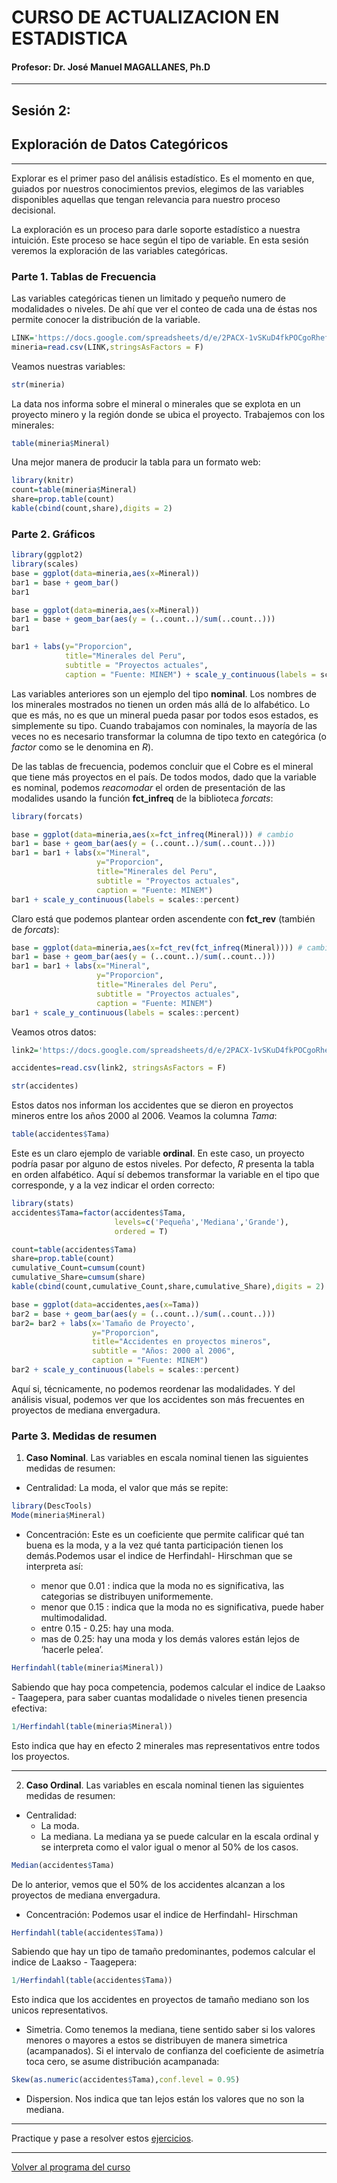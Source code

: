 # CURSO DE ACTUALIZACION EN ESTADISTICA

#### Profesor: Dr. José Manuel MAGALLANES, Ph.D

____

## Sesión 2: 

## **Exploración de Datos Categóricos**

____

Explorar es el primer paso del análisis estadístico. Es el momento en que, guiados por nuestros conocimientos previos, elegimos de las variables disponibles aquellas que tengan relevancia para nuestro proceso decisional.

La exploración es un proceso para darle soporte estadístico a nuestra intuición. Este proceso se hace según el tipo de variable. En esta sesión veremos la exploración de las variables categóricas.

### Parte 1. **Tablas de Frecuencia**

Las variables categóricas tienen un limitado y pequeño numero de modalidades o niveles. De ahí que ver el conteo de cada una de éstas nos permite conocer la distribución de la variable.

```r
LINK='https://docs.google.com/spreadsheets/d/e/2PACX-1vSKuD4fkPOCgoRhefu9cDLzKJe-tkZ8V0EDPihgr2B6PZK3j-MGAfcSyNRQ91hzhuEh_iCebo1-8DWu/pub?gid=775750542&single=true&output=csv'
mineria=read.csv(LINK,stringsAsFactors = F)
```

Veamos nuestras variables:
```r
str(mineria)
```

La data nos informa sobre el mineral o minerales que se explota en un proyecto minero y la región donde se ubica el proyecto. Trabajemos con los minerales:

```r
table(mineria$Mineral)
```

Una mejor manera de producir la tabla para un formato web:

```r
library(knitr)
count=table(mineria$Mineral)
share=prop.table(count)
kable(cbind(count,share),digits = 2)
```



### Parte 2. Gráficos
```r
library(ggplot2)
library(scales)
base = ggplot(data=mineria,aes(x=Mineral))
bar1 = base + geom_bar()
bar1 
```

```r
base = ggplot(data=mineria,aes(x=Mineral))
bar1 = base + geom_bar(aes(y = (..count..)/sum(..count..)))
bar1 
```


```r
bar1 + labs(y="Proporcion",
            title="Minerales del Peru", 
            subtitle = "Proyectos actuales",
            caption = "Fuente: MINEM") + scale_y_continuous(labels = scales::percent)
```




Las variables anteriores son un ejemplo del tipo **nominal**. Los nombres de los minerales mostrados no tienen un orden más allá de lo alfabético. Lo que es más, no es que un mineral pueda pasar por todos esos estados, es simplemente su tipo. Cuando trabajamos con nominales, la mayoría de las veces no es necesario transformar la columna de tipo texto en categórica (o _factor_ como se le denomina en _R_).

De las tablas de frecuencia, podemos concluir que el Cobre es el mineral que tiene más proyectos en el país. De todos modos, dado que la variable es nominal, podemos _reacomodar_ el orden de presentación de las modalides usando la función **fct_infreq** de la biblioteca _forcats_:

```r
library(forcats)

base = ggplot(data=mineria,aes(x=fct_infreq(Mineral))) # cambio
bar1 = base + geom_bar(aes(y = (..count..)/sum(..count..)))
bar1 = bar1 + labs(x="Mineral",
                   y="Proporcion",
                   title="Minerales del Peru", 
                   subtitle = "Proyectos actuales",
                   caption = "Fuente: MINEM") 
bar1 + scale_y_continuous(labels = scales::percent)

```

Claro está que podemos plantear orden ascendente con **fct_rev** (también de _forcats_):

```r
base = ggplot(data=mineria,aes(x=fct_rev(fct_infreq(Mineral)))) # cambio
bar1 = base + geom_bar(aes(y = (..count..)/sum(..count..)))
bar1 = bar1 + labs(x="Mineral",
                   y="Proporcion",
                   title="Minerales del Peru", 
                   subtitle = "Proyectos actuales",
                   caption = "Fuente: MINEM") 
bar1 + scale_y_continuous(labels = scales::percent)
```

Veamos otros datos:

```r
link2='https://docs.google.com/spreadsheets/d/e/2PACX-1vSKuD4fkPOCgoRhefu9cDLzKJe-tkZ8V0EDPihgr2B6PZK3j-MGAfcSyNRQ91hzhuEh_iCebo1-8DWu/pub?gid=1869012038&single=true&output=csv'

accidentes=read.csv(link2, stringsAsFactors = F)

str(accidentes)
```

Estos datos nos informan los accidentes que se dieron en proyectos mineros entre los años 2000 al 2006. Veamos la columna _Tama_:

```r
table(accidentes$Tama)
```

Este es un claro ejemplo de variable **ordinal**. En este caso, un proyecto podría pasar por alguno de estos niveles. Por defecto, _R_ presenta la tabla en orden alfabético. Aquí sí debemos transformar la variable en el tipo que corresponde, y a la vez indicar el orden correcto:

```r
library(stats)
accidentes$Tama=factor(accidentes$Tama,
                       levels=c('Pequeña','Mediana','Grande'),
                       ordered = T)
```

```r
count=table(accidentes$Tama)
share=prop.table(count)
cumulative_Count=cumsum(count)
cumulative_Share=cumsum(share)
kable(cbind(count,cumulative_Count,share,cumulative_Share),digits = 2)
```


```r
base = ggplot(data=accidentes,aes(x=Tama))
bar2 = base + geom_bar(aes(y = (..count..)/sum(..count..)))
bar2= bar2 + labs(x='Tamaño de Proyecto',
                  y="Proporcion",
                  title="Accidentes en proyectos mineros", 
                  subtitle = "Años: 2000 al 2006",
                  caption = "Fuente: MINEM") 
bar2 + scale_y_continuous(labels = scales::percent)
```

Aquí si, técnicamente, no podemos reordenar las modalidades. Y del análisis visual, podemos ver que los accidentes son más frecuentes en proyectos de mediana envergadura.


### Parte 3. **Medidas de resumen**

1. **Caso Nominal**. Las variables en escala nominal tienen las siguientes medidas de resumen:

* Centralidad: La moda, el valor que más se repite:

```r
library(DescTools)
Mode(mineria$Mineral)
```

* Concentración: Este es un coeficiente que permite calificar qué tan buena es la moda, y a la vez qué tanta participación tienen los demás.Podemos usar el indice de Herfindahl- Hirschman que se interpreta así:

  - menor que 0.01 : indica que la moda no es significativa, las categorias se distribuyen uniformemente.
  - menor que 0.15 : indica que la moda no es significativa, puede haber multimodalidad.
  - entre 0.15 - 0.25: hay una moda.
  - mas de 0.25: hay una moda y los demás valores están lejos de 'hacerle pelea'.


```r
Herfindahl(table(mineria$Mineral))
```

Sabiendo que hay poca competencia, podemos calcular el indice de Laakso - Taagepera, para saber cuantas modalidade o niveles tienen presencia efectiva:

```r
1/Herfindahl(table(mineria$Mineral))
```

Esto indica que hay en efecto 2 minerales mas representativos entre todos los proyectos.


____

2. **Caso Ordinal**. Las variables en escala nominal tienen las siguientes medidas de resumen:

* Centralidad: 
  - La moda.
  - La mediana. La mediana ya se puede calcular en la escala ordinal y se interpreta como el valor  igual o menor al 50% de los casos.
  
```r
Median(accidentes$Tama)
```

De lo anterior, vemos que el 50% de los accidentes alcanzan a los proyectos de mediana envergadura.

* Concentración: Podemos usar el indice de Herfindahl- Hirschman

```r
Herfindahl(table(accidentes$Tama))
```

Sabiendo que hay un tipo de tamaño predominantes, podemos calcular el indice de Laakso - Taagepera:

```r
1/Herfindahl(table(accidentes$Tama))
```

Esto indica que los accidentes en proyectos de tamaño mediano son los unicos representativos.

* Simetria. Como tenemos la mediana, tiene sentido saber si los valores menores o mayores a estos se distribuyen de manera simetrica (acampanados). Si el intervalo de confianza del coeficiente de asimetría toca cero, se asume distribución acampanada:
```r
Skew(as.numeric(accidentes$Tama),conf.level = 0.95)
```


* Dispersion. Nos indica que tan lejos están los valores que no son la mediana.



____


Practique y pase a resolver estos [ejercicios](https://htmlpreview.github.io/?https://github.com/CoursesAndTutorials/Estadistica/blob/master/sesion2_ejercicio.html).

____

[Volver al programa del curso](https://coursesandtutorials.github.io/Estadistica/)

